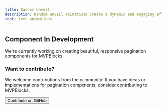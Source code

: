 ```yaml
---
title: Random Unveil
description: Random unveil animations create a dynamic and engaging effect as elements appear on the screen. This technique can be used to draw attention to specific content or enhance the overall user experience.
root: text-animations
---
```



<div className="flex flex-col items-center justify-start space-y-8 py-4 text-center">
  <div className="space-y-2">
    <h2 className="text-3xl mt-0 font-bold tracking-tighter sm:text-4xl md:text-5xl">Component In Development</h2>
    <p className="mx-auto max-w-[700px] text-muted-foreground md:text-xl">
      We're currently working on creating beautiful, responsive pagination components for MVPBlocks.
    </p>
  </div>

<div className="w-full max-w-md rounded-lg border border-border bg-card/40 p-6 shadow-sm">
  <div className="space-y-2">
    <h3 className="text-xl font-bold">Want to contribute?</h3>
    <p className="text-sm text-muted-foreground">
      We welcome contributions from the community! If you have ideas or
      implementations for pagination components, consider contributing to
      MVPBlocks.
    </p>
  </div>
</div>

  <Link prefetch={false} href="https://github.com/subhadeeproy3902/mvpblocks" target="_blank" rel="noopener noreferrer">
    <Button className="gap-2">
      <Github className="h-4 w-4" />
      Contribute on GitHub
    </Button>
  </Link>
</div>
